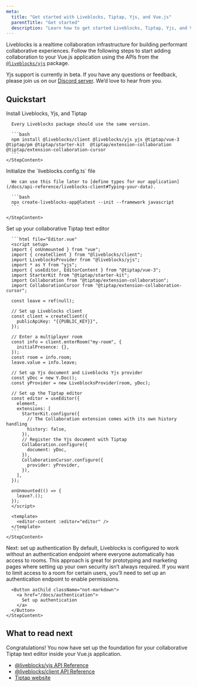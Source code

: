```yaml
---
meta:
  title: "Get started with Liveblocks, Tiptap, Yjs, and Vue.js"
  parentTitle: "Get started"
  description: "Learn how to get started Liveblocks, Tiptap, Yjs, and Vue.js."
---
```


Liveblocks is a realtime collaboration infrastructure for building performant
collaborative experiences. Follow the following steps to start adding
collaboration to your Vue.js application using the APIs from the
[`@liveblocks/yjs`](/docs/api-reference/liveblocks-yjs) package.

<Banner title="Public beta">

Yjs support is currently in beta. If you have any questions or feedback, please
join us on our [Discord server](https://liveblocks.io/discord). We’d love to
hear from you.

</Banner>

## Quickstart

<Steps>
  <Step>
    <StepTitle>Install Liveblocks, Yjs, and Tiptap</StepTitle>
    <StepContent>

      Every Liveblocks package should use the same version.

      ```bash
      npm install @liveblocks/client @liveblocks/yjs yjs @tiptap/vue-3 @tiptap/pm @tiptap/starter-kit  @tiptap/extension-collaboration @tiptap/extension-collaboration-cursor
      ```
    </StepContent>

  </Step>

  <Step>
    <StepTitle>Initialize the `liveblocks.config.ts` file</StepTitle>
    <StepContent>

      We can use this file later to [define types for our application](/docs/api-reference/liveblocks-client#Typing-your-data).

      ```bash
      npx create-liveblocks-app@latest --init --framework javascript
      ```

    </StepContent>

  </Step>

  <Step>
    <StepTitle>Set up your collaborative Tiptap text editor</StepTitle>
    <StepContent>

      ```html file="Editor.vue"
      <script setup>
      import { onUnmounted } from "vue";
      import { createClient } from "@liveblocks/client";
      import LiveblocksProvider from "@liveblocks/yjs";
      import * as Y from "yjs";
      import { useEditor, EditorContent } from "@tiptap/vue-3";
      import StarterKit from "@tiptap/starter-kit";
      import Collaboration from "@tiptap/extension-collaboration";
      import CollaborationCursor from "@tiptap/extension-collaboration-cursor";

      const leave = ref(null);

      // Set up Liveblocks client
      const client = createClient({
        publicApiKey: "{{PUBLIC_KEY}}",
      });

      // Enter a multiplayer room
      const info = client.enterRoom("my-room", {
        initialPresence: {},
      });
      const room = info.room;
      leave.value = info.leave;

      // Set up Yjs document and Liveblocks Yjs provider
      const yDoc = new Y.Doc();
      const yProvider = new LiveblocksProvider(room, yDoc);

      // Set up the Tiptap editor
      const editor = useEditor({
        element,
        extensions: [
          StarterKit.configure({
            // The Collaboration extension comes with its own history handling
            history: false,
          }),
          // Register the Yjs document with Tiptap
          Collaboration.configure({
            document: yDoc,
          }),
          CollaborationCursor.configure({
            provider: yProvider,
          }),
        ],
      });

      onUnmounted(() => {
        leave?.();
      });
      </script>

      <template>
        <editor-content :editor="editor" />
      </template>
      ```
    </StepContent>

  </Step>

  <Step lastStep>
    <StepTitle>Next: set up authentication</StepTitle>
    <StepContent>
      By default, Liveblocks is configured to work without an authentication endpoint
      where everyone automatically has access to rooms. This approach is great for
      prototyping and marketing pages where setting up your own security isn’t always
      required. If you want to limit access to a room for certain users, you’ll need
      to set up an authentication endpoint to enable permissions.

      <Button asChild className="not-markdown">
        <a href="/docs/authentication">
          Set up authentication
        </a>
      </Button>
    </StepContent>

  </Step>
</Steps>

## What to read next

Congratulations! You now have set up the foundation for your collaborative
Tiptap text editor inside your Vue.js application.

- [@liveblocks/yjs API Reference](/docs/api-reference/liveblocks-yjs)
- [@liveblocks/client API Reference](/docs/api-reference/liveblocks-client)
- [Tiptap website](https://tiptap.dev)
